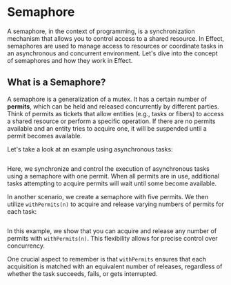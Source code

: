 # Semaphore

A semaphore, in the context of programming, is a synchronization mechanism that allows you to control access to a shared resource. In Effect, semaphores are used to manage access to resources or coordinate tasks in an asynchronous and concurrent environment. Let's dive into the concept of semaphores and how they work in Effect.

## What is a Semaphore?

A semaphore is a generalization of a mutex. It has a certain number of **permits**, which can be held and released concurrently by different parties. Think of permits as tickets that allow entities (e.g., tasks or fibers) to access a shared resource or perform a specific operation. If there are no permits available and an entity tries to acquire one, it will be suspended until a permit becomes available.

Let's take a look at an example using asynchronous tasks:

```ts filename="mutex.ts" file=<rootDir>/src/concurrency/semaphore/mutex.ts

```

Here, we synchronize and control the execution of asynchronous tasks using a semaphore with one permit. When all permits are in use, additional tasks attempting to acquire permits will wait until some become available.

In another scenario, we create a semaphore with five permits. We then utilize `withPermits(n)` to acquire and release varying numbers of permits for each task:

```ts file=<rootDir>/src/concurrency/semaphore/withPermits.ts

```

In this example, we show that you can acquire and release any number of permits with `withPermits(n)`. This flexibility allows for precise control over concurrency.

One crucial aspect to remember is that `withPermits` ensures that each acquisition is matched with an equivalent number of releases, regardless of whether the task succeeds, fails, or gets interrupted.

